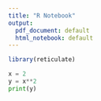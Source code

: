 ```yaml
---
title: "R Notebook"
output:
  pdf_document: default
  html_notebook: default
---
```



```r
library(reticulate)
```



```python
x = 2
y = x**2
print(y)
```



